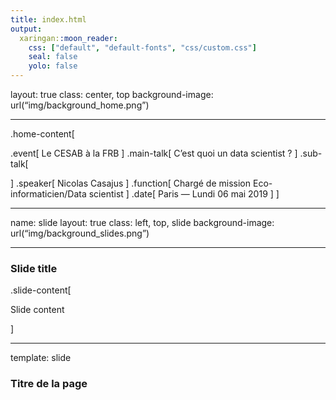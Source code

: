 ```yaml
---
title: index.html
output:
  xaringan::moon_reader:
    css: ["default", "default-fonts", "css/custom.css"]
    seal: false
    yolo: false
---
```


layout: true
class: center, top
background-image: url("img/background_home.png")

---

.home-content[

  .event[
    Le CESAB à la FRB
  ]
  .main-talk[
    C'est quoi un data scientist ?
  ]
  .sub-talk[

  ]
  .speaker[
    Nicolas Casajus
  ]
  .function[
    Chargé de mission Eco-informaticien/Data scientist
  ]
  .date[
    Paris &#8212; Lundi 06 mai 2019
  ]
]


---

name: slide
layout: true
class: left, top, slide
background-image: url("img/background_slides.png")

---

### Slide title

.slide-content[

  Slide content

]

---

template: slide


### Titre de la page
